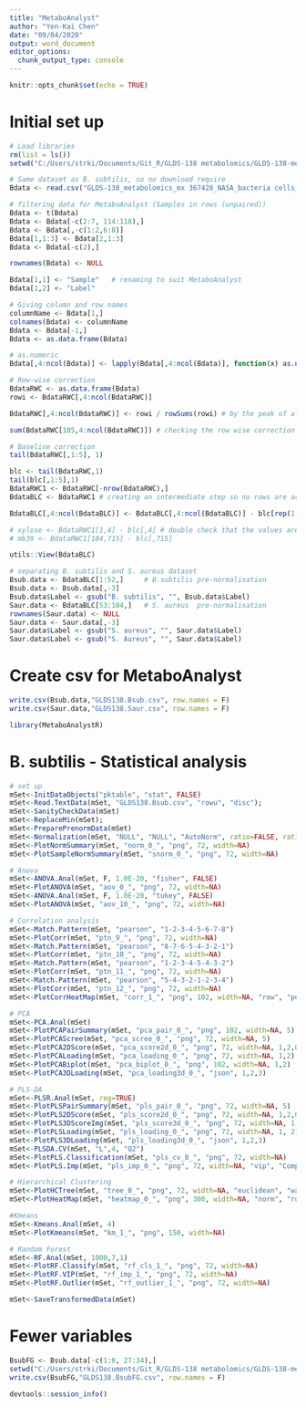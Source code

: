 ```yaml
---
title: "MetaboAnalyst"
author: "Yen-Kai Chen"
date: "09/04/2020"
output: word_document
editor_options: 
  chunk_output_type: console
---
```


```r
knitr::opts_chunk$set(echo = TRUE)
```
# Initial set up
```r
# Load libraries
rm(list = ls())
setwd("C:/Users/strki/Documents/Git_R/GLDS-138 metabolomics/GLDS-138-metabolomics")

# Same dataset as B. subtilis, so no download require
Bdata <- read.csv("GLDS-138_metabolomics_mx 367428_NASA_bacteria cells_09-2017_submit.csv", stringsAsFactors = FALSE)

# filtering data for MetaboAnalyst (Samples in rows (unpaired))
Bdata <- t(Bdata)
Bdata <- Bdata[-c(2:7, 114:118),]
Bdata <- Bdata[,-c(1:2,6:8)]
Bdata[1,1:3] <- Bdata[2,1:3]
Bdata <- Bdata[-c(2),]

rownames(Bdata) <- NULL

Bdata[1,1] <- "Sample"   # renaming to suit MetaboAnalyst
Bdata[1,2] <- "Label"

# Giving column and row names
columnName <- Bdata[1,]
colnames(Bdata) <- columnName
Bdata <- Bdata[-1,]
Bdata <- as.data.frame(Bdata)

# as.numeric
Bdata[,4:ncol(Bdata)] <- lapply(Bdata[,4:ncol(Bdata)], function(x) as.numeric(as.character(x)))
```
```r
# Row-wise correction
BdataRWC <- as.data.frame(Bdata)
rowi <- BdataRWC[,4:ncol(BdataRWC)]

BdataRWC[,4:ncol(BdataRWC)] <- rowi / rowSums(rowi) # by the peak of all sums

sum(BdataRWC[105,4:ncol(BdataRWC)]) # checking the row wise correction worked well

# Baseline correction
tail(BdataRWC[,1:5], 1)

blc <- tail(BdataRWC,1)
tail(blc[,1:5],1)
BdataRWC1 <- BdataRWC[-nrow(BdataRWC),]
BdataBLC <- BdataRWC1 # creating an intermediate step so no rows are accidentally deleted

BdataBLC[,4:ncol(BdataBLC)] <- BdataBLC[,4:ncol(BdataBLC)] - blc[rep(1,104),4:ncol(blc)]

# xylose <- BdataRWC1[1,4] - blc[,4] # double check that the values are correct
# mb39 <- BdataRWC1[104,715] - blc[,715]

utils::View(BdataBLC)

# separating B. subtilis and S. aureus dataset
Bsub.data <- BdataBLC[1:52,]     # B.subtilis pre-normalisation
Bsub.data <- Bsub.data[,-3]
Bsub.data$Label <- gsub("B. subtilis", "", Bsub.data$Label)
Saur.data <- BdataBLC[53:104,]   # S. aureus  pre-normalisation
rownames(Saur.data) <- NULL
Saur.data <- Saur.data[,-3]
Saur.data$Label <- gsub("S. aureus", "", Saur.data$Label)
Saur.data$Label <- gsub("S. Aureus", "", Saur.data$Label)
```
# Create csv for MetaboAnalyst
```r
write.csv(Bsub.data,"GLDS138.Bsub.csv", row.names = F)
write.csv(Saur.data,"GLDS138.Saur.csv", row.names = F)

library(MetaboAnalystR)
```
# B. subtilis - Statistical analysis
```r
# set up
mSet<-InitDataObjects("pktable", "stat", FALSE)
mSet<-Read.TextData(mSet, "GLDS138.Bsub.csv", "rowu", "disc");
mSet<-SanityCheckData(mSet)
mSet<-ReplaceMin(mSet);
mSet<-PreparePrenormData(mSet)
mSet<-Normalization(mSet, "NULL", "NULL", "AutoNorm", ratio=FALSE, ratioNum=20)
mSet<-PlotNormSummary(mSet, "norm_0_", "png", 72, width=NA)
mSet<-PlotSampleNormSummary(mSet, "snorm_0_", "png", 72, width=NA)

# Anova
mSet<-ANOVA.Anal(mSet, F, 1.0E-20, "fisher", FALSE)
mSet<-PlotANOVA(mSet, "aov_0_", "png", 72, width=NA)
mSet<-ANOVA.Anal(mSet, F, 1.0E-20, "tukey", FALSE)
mSet<-PlotANOVA(mSet, "aov_10_", "png", 72, width=NA)

# Correlation analysis
mSet<-Match.Pattern(mSet, "pearson", "1-2-3-4-5-6-7-8")
mSet<-PlotCorr(mSet, "ptn_9_", "png", 72, width=NA)
mSet<-Match.Pattern(mSet, "pearson", "8-7-6-5-4-3-2-1")
mSet<-PlotCorr(mSet, "ptn_10_", "png", 72, width=NA)
mSet<-Match.Pattern(mSet, "pearson", "1-2-3-4-5-4-3-2")
mSet<-PlotCorr(mSet, "ptn_11_", "png", 72, width=NA)
mSet<-Match.Pattern(mSet, "pearson", "5-4-3-2-1-2-3-4")
mSet<-PlotCorr(mSet, "ptn_12_", "png", 72, width=NA)
mSet<-PlotCorrHeatMap(mSet, "corr_1_", "png", 102, width=NA, "row", "pearson", "bwm", "overview", F, F, F, 999)

# PCA
mSet<-PCA.Anal(mSet)
mSet<-PlotPCAPairSummary(mSet, "pca_pair_0_", "png", 102, width=NA, 5)
mSet<-PlotPCAScree(mSet, "pca_scree_0_", "png", 72, width=NA, 5)
mSet<-PlotPCA2DScore(mSet, "pca_score2d_0_", "png", 72, width=NA, 1,2,0.95,0,0)
mSet<-PlotPCALoading(mSet, "pca_loading_0_", "png", 72, width=NA, 1,2);
mSet<-PlotPCABiplot(mSet, "pca_biplot_0_", "png", 102, width=NA, 1,2)
mSet<-PlotPCA3DLoading(mSet, "pca_loading3d_0_", "json", 1,2,3)

# PLS-DA
mSet<-PLSR.Anal(mSet, reg=TRUE)
mSet<-PlotPLSPairSummary(mSet, "pls_pair_0_", "png", 72, width=NA, 5)
mSet<-PlotPLS2DScore(mSet, "pls_score2d_0_", "png", 72, width=NA, 1,2,0.95,0,0)
mSet<-PlotPLS3DScoreImg(mSet, "pls_score3d_0_", "png", 72, width=NA, 1,2,3, 40)
mSet<-PlotPLSLoading(mSet, "pls_loading_0_", "png", 72, width=NA, 1, 2);
mSet<-PlotPLS3DLoading(mSet, "pls_loading3d_0_", "json", 1,2,3)
mSet<-PLSDA.CV(mSet, "L",4, "Q2")
mSet<-PlotPLS.Classification(mSet, "pls_cv_0_", "png", 72, width=NA)
mSet<-PlotPLS.Imp(mSet, "pls_imp_0_", "png", 72, width=NA, "vip", "Comp. 1", 15,FALSE)

# Hierarchical Clustering
mSet<-PlotHCTree(mSet, "tree_0_", "png", 72, width=NA, "euclidean", "ward.D")
mSet<-PlotHeatMap(mSet, "heatmap_0_", "png", 300, width=NA, "norm", "row", "euclidean", "ward.D","bwm", "overview", T, T, NA, T, F)

#Kmeans
mSet<-Kmeans.Anal(mSet, 4)
mSet<-PlotKmeans(mSet, "km_1_", "png", 150, width=NA)

# Random Forest
mSet<-RF.Anal(mSet, 1000,7,1)
mSet<-PlotRF.Classify(mSet, "rf_cls_1_", "png", 72, width=NA)
mSet<-PlotRF.VIP(mSet, "rf_imp_1_", "png", 72, width=NA)
mSet<-PlotRF.Outlier(mSet, "rf_outlier_1_", "png", 72, width=NA)

mSet<-SaveTransformedData(mSet)
```
# Fewer variables
```r
BsubFG <- Bsub.data[-c(1:8, 27:34),]
setwd("C:/Users/strki/Documents/Git_R/GLDS-138 metabolomics/GLDS-138-metabolomics/BsubFG")
write.csv(BsubFG,"GLDS138.BsubFG.csv", row.names = F)

```
























```r
devtools::session_info()
```
